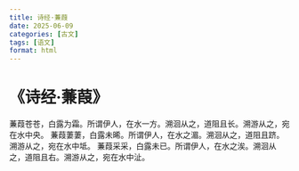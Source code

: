 ```yaml
---
title: 诗经·蒹葭
date: 2025-06-09
categories: [古文]
tags: [语文]
format: html
---
```

# 《诗经·蒹葭》
蒹葭苍苍，白露为霜。所谓伊人，在水一方。溯洄从之，道阻且长。溯游从之，宛在水中央。
蒹葭萋萋，白露未晞。所谓伊人，在水之湄。溯洄从之，道阻且跻。溯游从之，宛在水中坻。
蒹葭采采，白露未已。所谓伊人，在水之涘。溯洄从之，道阻且右。溯游从之，宛在水中沚。